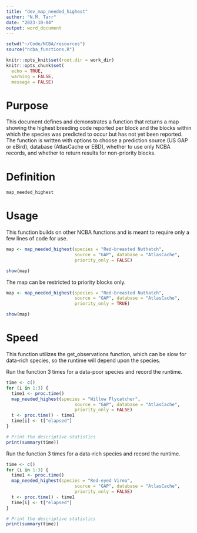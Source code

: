 ```yaml
---
title: "dev_map_needed_highest"
author: "N.M. Tarr"
date: "2023-10-04"
output: word_document
---
```


```r
setwd("~/Code/NCBA/resources")
source("ncba_functions.R")

knitr::opts_knit$set(root.dir = work_dir)
knitr::opts_chunk$set(
  echo = TRUE,
  warning = FALSE,
  message = FALSE)
```


# Purpose
This document defines and demonstrates a function that returns a map showing the highest breeding code reported per block and the blocks within which the species was predicted to occur but has not yet been reported.  The function is written with options to choose a prediction source (US GAP or eBird), database (AtlasCache or EBD), whether to use only NCBA records, and whether to return results for non-priority blocks.


# Definition
```r
map_needed_highest
```


# Usage
This function builds on other NCBA functions and is meant to require only a few lines of code for use.  
```r
map <- map_needed_highest(species = "Red-breasted Nuthatch", 
                          source = "GAP", database = "AtlasCache",
                          priority_only = FALSE)

show(map)
```

The map can be restricted to priority blocks only.
```r
map <- map_needed_highest(species = "Red-breasted Nuthatch", 
                          source = "GAP", database = "AtlasCache",
                          priority_only = TRUE)

show(map)
```


# Speed
This function utilizes the get_observations function, which can be slow for data-rich species, so the runtime will depend upon the species.  

Run the function 3 times for a data-poor species and record the runtime.
```r
time <- c()
for (i in 1:3) {
  time1 <- proc.time()
  map_needed_highest(species = "Willow Flycatcher", 
                          source = "GAP", database = "AtlasCache",
                          priority_only = FALSE)
  t <- proc.time() - time1
  time[i] <- t["elapsed"]
}

# Print the descriptive statistics
print(summary(time))
```

Run the function 3 times for a data-rich species and record the runtime.
```r
time <- c()
for (i in 1:3) {
  time1 <- proc.time()
  map_needed_highest(species = "Red-eyed Vireo", 
                          source = "GAP", database = "AtlasCache",
                          priority_only = FALSE)
  t <- proc.time() - time1
  time[i] <- t["elapsed"]
}

# Print the descriptive statistics
print(summary(time))
```